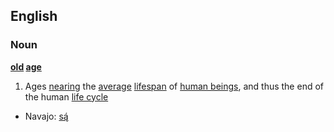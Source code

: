 ==English==
===Noun===
{{wikipedia}}
'''[[old]] [[age]]'''
#Ages [[nearing]] the [[average]] [[lifespan]] of [[human being]]s, and thus the end of the human [[life cycle]]


*Navajo: [[są́]]